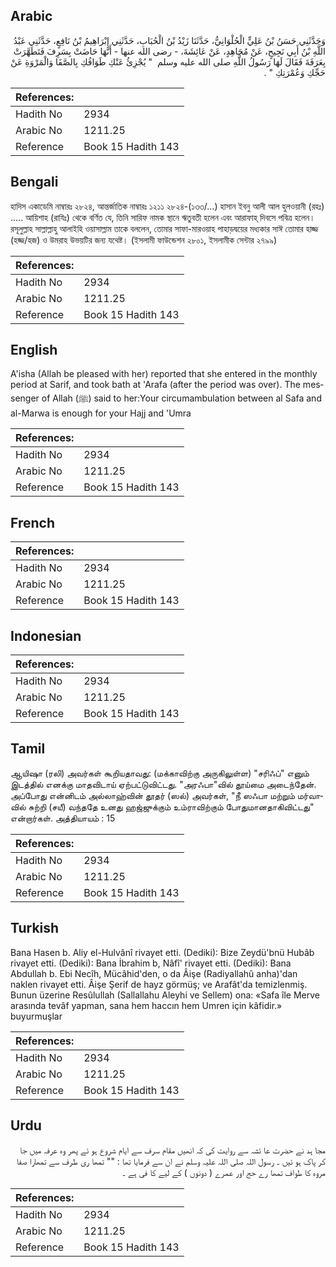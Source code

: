 ## Arabic


<div dir="rtl" lang="ar" style={{fontSize:'larger',backgroundColor:'#f8f9fa',padding:20}}>
وَحَدَّثَنِي حَسَنُ بْنُ عَلِيٍّ الْحُلْوَانِيُّ، حَدَّثَنَا زَيْدُ بْنُ الْحُبَابِ، حَدَّثَنِي إِبْرَاهِيمُ بْنُ نَافِعٍ، حَدَّثَنِي عَبْدُ اللَّهِ بْنُ أَبِي نَجِيحٍ، عَنْ مُجَاهِدٍ، عَنْ عَائِشَةَ، - رضى الله عنها - أَنَّهَا حَاضَتْ بِسَرِفَ فَتَطَهَّرَتْ بِعَرَفَةَ فَقَالَ لَهَا رَسُولُ اللَّهِ صلى الله عليه وسلم ‏ "‏ يُجْزِئُ عَنْكِ طَوَافُكِ بِالصَّفَا وَالْمَرْوَةِ عَنْ حَجِّكِ وَعُمْرَتِكِ ‏"‏ ‏.‏
</div>
<div style={{backgroundColor:'#f8f9fa',padding:20, marginBottom: 10}}><table> <thead> <tr> <th>References:</th> <th></th> </tr> </thead> <tbody><tr><td>Hadith No</td><td>2934</td></tr><tr><td>Arabic No</td><td>1211.25</td></tr><tr><td>Reference</td><td>Book 15 Hadith 143</td></tr></tbody></table></div>

## Bengali


<div dir="ltr" lang="bn" style={{fontSize:'larger',backgroundColor:'#f8f9fa',padding:20}}>
হাদিস একাডেমি নাম্বারঃ ২৮২৪, আন্তর্জাতিক নাম্বারঃ ১২১১ ২৮২৪-(১৩৩/...) হাসান ইবনু আলী আল হুলওয়ানী (রহঃ) ..... আয়িশাহ (রাযিঃ) থেকে বর্ণিত যে, তিনি সারিফ নামক স্থানে ঋতুবতী হলেন এবং আরাফাহ্ দিবসে পবিত্র হলেন। রসূলুল্লাহ সাল্লাল্লাহু আলাইহি ওয়াসাল্লাম তাকে বললেন, তোমার সাফা-মারওয়াহ পাহাড়দ্বয়ের মধ্যকার সাঈ তোমার হাজ্জ (হজ্জ/হজ) ও উমরাহ উভয়টির জন্য যথেষ্ট। (ইসলামী ফাউন্ডেশন ২৮০১, ইসলামীক সেন্টার ২৭৯৯)
</div>
<div style={{backgroundColor:'#f8f9fa',padding:20, marginBottom: 10}}><table> <thead> <tr> <th>References:</th> <th></th> </tr> </thead> <tbody><tr><td>Hadith No</td><td>2934</td></tr><tr><td>Arabic No</td><td>1211.25</td></tr><tr><td>Reference</td><td>Book 15 Hadith 143</td></tr></tbody></table></div>

## English


<div dir="ltr" lang="en" style={{fontSize:'larger',backgroundColor:'#f8f9fa',padding:20}}>
A'isha (Allah be pleased with her) reported that she entered in the monthly period at Sarif, and took bath at 'Arafa (after the period was over). The messenger of Allah (ﷺ) said to her:Your circumambulation between al Safa and al-Marwa is enough for your Hajj and 'Umra
</div>
<div style={{backgroundColor:'#f8f9fa',padding:20, marginBottom: 10}}><table> <thead> <tr> <th>References:</th> <th></th> </tr> </thead> <tbody><tr><td>Hadith No</td><td>2934</td></tr><tr><td>Arabic No</td><td>1211.25</td></tr><tr><td>Reference</td><td>Book 15 Hadith 143</td></tr></tbody></table></div>

## French


<div dir="ltr" lang="fr" style={{fontSize:'larger',backgroundColor:'#f8f9fa',padding:20}}>

</div>
<div style={{backgroundColor:'#f8f9fa',padding:20, marginBottom: 10}}><table> <thead> <tr> <th>References:</th> <th></th> </tr> </thead> <tbody><tr><td>Hadith No</td><td>2934</td></tr><tr><td>Arabic No</td><td>1211.25</td></tr><tr><td>Reference</td><td>Book 15 Hadith 143</td></tr></tbody></table></div>

## Indonesian


<div dir="ltr" lang="id" style={{fontSize:'larger',backgroundColor:'#f8f9fa',padding:20}}>

</div>
<div style={{backgroundColor:'#f8f9fa',padding:20, marginBottom: 10}}><table> <thead> <tr> <th>References:</th> <th></th> </tr> </thead> <tbody><tr><td>Hadith No</td><td>2934</td></tr><tr><td>Arabic No</td><td>1211.25</td></tr><tr><td>Reference</td><td>Book 15 Hadith 143</td></tr></tbody></table></div>

## Tamil


<div dir="ltr" lang="ta" style={{fontSize:'larger',backgroundColor:'#f8f9fa',padding:20}}>
ஆயிஷா (ரலி) அவர்கள் கூறியதாவது: (மக்காவிற்கு அருகிலுள்ள) "சரிஃப்" எனும் இடத்தில் எனக்கு மாதவிடாய் ஏற்பட்டுவிட்டது. "அரஃபா"வில் தூய்மை அடைந்தேன். அப்போது என்னிடம் அல்லாஹ்வின் தூதர் (ஸல்) அவர்கள், "நீ ஸஃபா மற்றும் மர்வாவில் சுற்றி (சயீ) வந்ததே உனது ஹஜ்ஜுக்கும் உம்ராவிற்கும் போதுமானதாகிவிட்டது" என்றார்கள். அத்தியாயம் : 15
</div>
<div style={{backgroundColor:'#f8f9fa',padding:20, marginBottom: 10}}><table> <thead> <tr> <th>References:</th> <th></th> </tr> </thead> <tbody><tr><td>Hadith No</td><td>2934</td></tr><tr><td>Arabic No</td><td>1211.25</td></tr><tr><td>Reference</td><td>Book 15 Hadith 143</td></tr></tbody></table></div>

## Turkish


<div dir="ltr" lang="tr" style={{fontSize:'larger',backgroundColor:'#f8f9fa',padding:20}}>
Bana Hasen b. Aliy el-Hulvânî rivayet etti. (Dediki): Bize Zeydü'bnü Hubâb rivayet etti. (Dediki): Bana İbrahim b, Nâfî' rivayet etti. (Dediki): Bana Abdullah b. Ebi Necîh, Mücâhid'den, o da Âişe (Radiyallahû anha)'dan naklen rivayet etti. Âişe Şerif de hayz görmüş; ve Arafât'da temizlenmiş. Bunun üzerine Resûlullah (Sallallahu Aleyhi ve Sellem) ona: «Safa île Merve arasında tevâf yapman, sana hem haccın hem Umren için kâfidir.» buyurmuşlar
</div>
<div style={{backgroundColor:'#f8f9fa',padding:20, marginBottom: 10}}><table> <thead> <tr> <th>References:</th> <th></th> </tr> </thead> <tbody><tr><td>Hadith No</td><td>2934</td></tr><tr><td>Arabic No</td><td>1211.25</td></tr><tr><td>Reference</td><td>Book 15 Hadith 143</td></tr></tbody></table></div>

## Urdu


<div dir="rtl" lang="ur" style={{fontSize:'larger',backgroundColor:'#f8f9fa',padding:20}}>
مجا ہد نے حضرت عا ئشہ سے روایت کی کہ انھیں مقام سرف سے ایام شروع ہو ئے پھر وہ عرفہ میں جا کر پاک ہو ئیں ۔ رسول اللہ صلی اللہ علیہ وسلم نے ان سے فرمایا تھا : "" تمھا ری طرف سے تمھارا صفا مروہ کا طواف تمھا رے حج اور عمرے ( دونوں ) کے لیے کا فی ہے ۔
</div>
<div style={{backgroundColor:'#f8f9fa',padding:20, marginBottom: 10}}><table> <thead> <tr> <th>References:</th> <th></th> </tr> </thead> <tbody><tr><td>Hadith No</td><td>2934</td></tr><tr><td>Arabic No</td><td>1211.25</td></tr><tr><td>Reference</td><td>Book 15 Hadith 143</td></tr></tbody></table></div>
